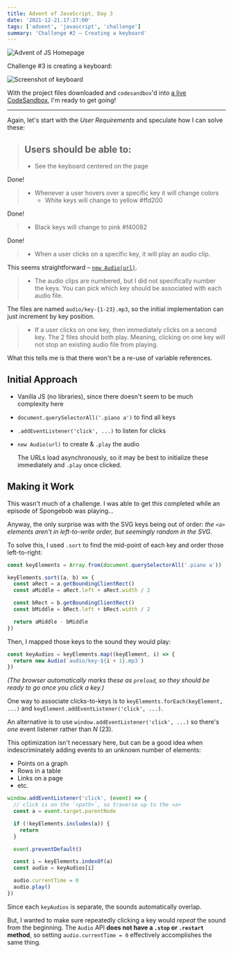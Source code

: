 ```yaml
---
title: Advent of JavaScript, Day 3
date: '2021-12-21.17:27:00'
tags: ['advent', 'javascript', 'challenge']
summary: 'Challenge #2 – Creating a keyboard'
---
```


![Advent of JS Homepage](/static/images/advent-of-js.png)

Challenge #3 is creating a keyboard:

![Screenshot of keyboard](https://coachtestprep.s3.amazonaws.com/direct-uploads/user-117025/2a1d26cf-9640-4269-a8fc-8be0e7b13c6d/COVER--small.png)

With the project files downloaded and `codesandbox`'d into [a live CodeSandbox](https://codesandbox.io/s/advent-of-js-day-3-sep2s?file=/index.html), I'm ready to get going!

---

Again, let's start with the _User Requirements_ and speculate how I can solve these:

> ## Users should be able to:
>
> - See the keyboard centered on the page

Done!

> - Whenever a user hovers over a specific key it will change colors
>   - White keys will change to yellow #ffd200

Done!

> - Black keys will change to pink #f40082

Done!

> - When a user clicks on a specific key, it will play an audio clip.

This seems straightforward – [`new Audio(url)`](https://developer.mozilla.org/en-US/docs/Web/API/HTMLAudioElement/Audio).

> - The audio clips are numbered, but I did not specifically number the keys. You can pick which key should be associated with each audio file.

The files are named `audio/key-{1-23}.mp3`, so the initial implementation can just increment by key position.

> - If a user clicks on one key, then immediately clicks on a second key. The 2 files should both play. Meaning, clicking on one key will not stop an existing audio file from playing.

What this tells me is that there won't be a re-use of variable references.

## Initial Approach

- Vanilla JS (no libraries), since there doesn't seem to be much complexity here

- `document.querySelectorAll('.piano a')` to find all keys
- `.addEventListener('click', ...)` to listen for clicks
- `new Audio(url)` to create & `.play` the audio

  The URLs load asynchronously, so it may be best to initialize these immediately and `.play` once clicked.

## Making it Work

This wasn't much of a challenge. I was able to get this completed while an episode of Spongebob was playing...

Anyway, the only surprise was with the SVG keys being out of order:
_the `<a>` elements aren't in left-to-write order, but seemingly random in the SVG._

To solve this, I used `.sort` to find the mid-point of each key and order those left-to-right:

```js {3, 10}
const keyElements = Array.from(document.querySelectorAll('.piano a'))

keyElements.sort((a, b) => {
  const aRect = a.getBoundingClientRect()
  const aMiddle = aRect.left + aRect.width / 2

  const bRect = b.getBoundingClientRect()
  const bMiddle = bRect.left + bRect.width / 2

  return aMiddle - bMiddle
})
```

Then, I mapped those keys to the sound they would play:

```js {2}
const keyAudios = keyElements.map((keyElement, i) => {
  return new Audio(`audio/key-${i + 1}.mp3`)
})
```

_(The browser automatically marks these as `preload`, so they should be ready to go once you click a key.)_

One way to associate clicks-to-keys is to `keyElements.forEach(keyElement, ...)` and `keyElement.addEventListener('click', ...)`.

An alternative is to use `window.addEventListener('click', ...)` so there's _one_ event listener rather than _N_ (23).

This optimization isn't necessary here, but can be a good idea when indescriminately adding events to an unknown number of elements:

- Points on a graph
- Rows in a table
- Links on a page
- etc.

```js {3, 14-15}
window.addEventListener('click', (event) => {
  // click is on the `<path>`, so traverse up to the <a>
  const a = event.target.parentNode

  if (!keyElements.includes(a)) {
    return
  }

  event.preventDefault()

  const i = keyElements.indexOf(a)
  const audio = keyAudios[i]

  audio.currentTime = 0
  audio.play()
})
```

Since each `keyAudios` is separate, the sounds automatically overlap.

But, I wanted to make sure repeatedly clicking a key would _repeat_ the sound from the beginning.
The `Audio` API **does not have a `.stop` or `.restart` method**, so setting `audio.currentTime = 0` effectively accomplishes the same thing.

<CodeSandbox codeSandboxId="advent-of-js-day-3-sep2s" />
